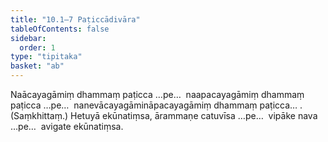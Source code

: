 ```yaml
---
title: "10.1–7 Paṭiccādivāra"
tableOfContents: false
sidebar:
  order: 1
type: "tipitaka"
basket: "ab"
---
```



<DynamicBreadcrumb />

<Division number="23">

<Paragraph number="49">
Naācayagāmiṃ dhammaṃ paṭicca …pe…  naapacayagāmiṃ dhammaṃ paṭicca …pe…  nanevācayagāmināpacayagāmiṃ dhammaṃ paṭicca… . (Saṃkhittaṃ.)
</Paragraph>

<Paragraph number="50">
Hetuyā ekūnatiṃsa, ārammaṇe catuvīsa …pe…  vipāke nava …pe…  avigate ekūnatiṃsa.
</Paragraph>
</Division>
